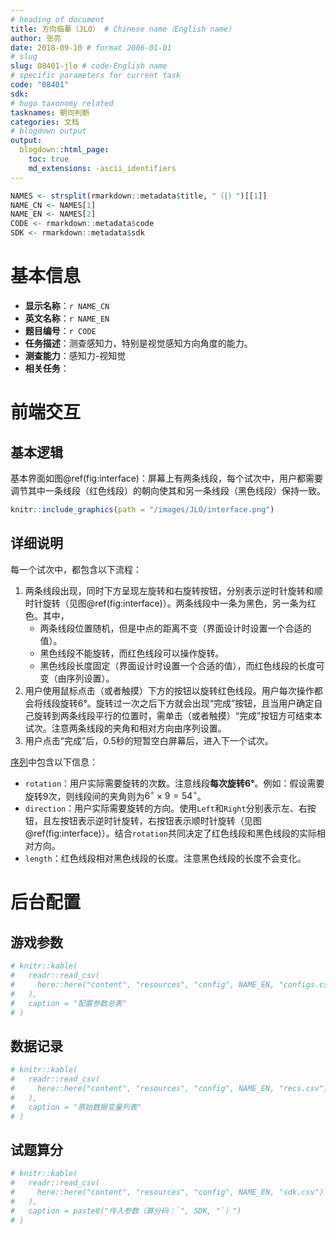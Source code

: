 ```yaml
---
# heading of document
title: 方向临摹（JLO） # Chinese name（English name）
author: 张亮
date: 2018-09-10 # format 2006-01-01
# slug
slug: 08401-jlo # code-English name
# specific parameters for current task
code: "08401"
sdk:
# hugo taxonomy related
tasknames: 朝向判断
categories: 文档
# blogdown output
output:
  blogdown::html_page:
    toc: true
    md_extensions: -ascii_identifiers
---
```


```r
NAMES <- strsplit(rmarkdown::metadata$title, "（|）")[[1]]
NAME_CN <- NAMES[1]
NAME_EN <- NAMES[2]
CODE <- rmarkdown::metadata$code
SDK <- rmarkdown::metadata$sdk
```

# 基本信息

* **显示名称**：`r NAME_CN`
* **英文名称**：`r NAME_EN`
* **题目编号**：`r CODE`
* **任务描述**：测查感知力，特别是视觉感知方向角度的能力。
* **测查能力**：感知力-视知觉
* **相关任务**：

# 前端交互

## 基本逻辑

基本界面如图\@ref(fig:interface)：屏幕上有两条线段，每个试次中，用户都需要调节其中一条线段（红色线段）的朝向使其和另一条线段（黑色线段）保持一致。

```r
knitr::include_graphics(path = "/images/JLO/interface.png")
```

## 详细说明

每一个试次中，都包含以下流程：

1. 两条线段出现，同时下方呈现左旋转和右旋转按钮，分别表示逆时针旋转和顺时针旋转（见图\@ref(fig:interface)）。两条线段中一条为黑色，另一条为红色。其中，
    * 两条线段位置随机，但是中点的距离不变（界面设计时设置一个合适的值）。
    * 黑色线段不能旋转，而红色线段可以操作旋转。
    * 黑色线段长度固定（界面设计时设置一个合适的值），而红色线段的长度可变（由序列设置）。
1. 用户使用鼠标点击（或者触摸）下方的按钮以旋转红色线段。用户每次操作都会将线段旋转6&deg;。旋转过一次之后下方就会出现“完成”按钮，且当用户确定自己旋转到两条线段平行的位置时，需单击（或者触摸）“完成”按钮方可结束本试次。注意两条线段的夹角和相对方向由序列设置。
1. 用户点击“完成”后，0.5秒的短暂空白屏幕后，进入下一个试次。

[序列](`r stringr::str_glue("/seq/{CODE}_{NAME_EN}.json")`){target="_blank"}中包含以下信息：

* `rotation`：用户实际需要旋转的次数。注意线段**每次旋转6&deg;**。例如：假设需要旋转9次，则线段间的夹角则为$6^{\circ}\times9=54^{\circ}$。
* `direction`：用户实际需要旋转的方向。使用`Left`和`Right`分别表示左、右按钮，且左按钮表示逆时针旋转，右按钮表示顺时针旋转（见图\@ref(fig:interface)）。结合`rotation`共同决定了红色线段和黑色线段的实际相对方向。
* `length`：红色线段相对黑色线段的长度。注意黑色线段的长度不会变化。

# 后台配置

## 游戏参数

```r
# knitr::kable(
#   readr::read_csv(
#     here::here("content", "resources", "config", NAME_EN, "configs.csv")
#   ),
#   caption = "配置参数总表"
# )
```

## 数据记录

```r
# knitr::kable(
#   readr::read_csv(
#     here::here("content", "resources", "config", NAME_EN, "recs.csv")
#   ),
#   caption = "原始数据变量列表"
# )
```

## 试题算分

```r
# knitr::kable(
#   readr::read_csv(
#     here::here("content", "resources", "config", NAME_EN, "sdk.csv")
#   ),
#   caption = paste0("传入参数（算分码：`", SDK, "`）")
# )
```
